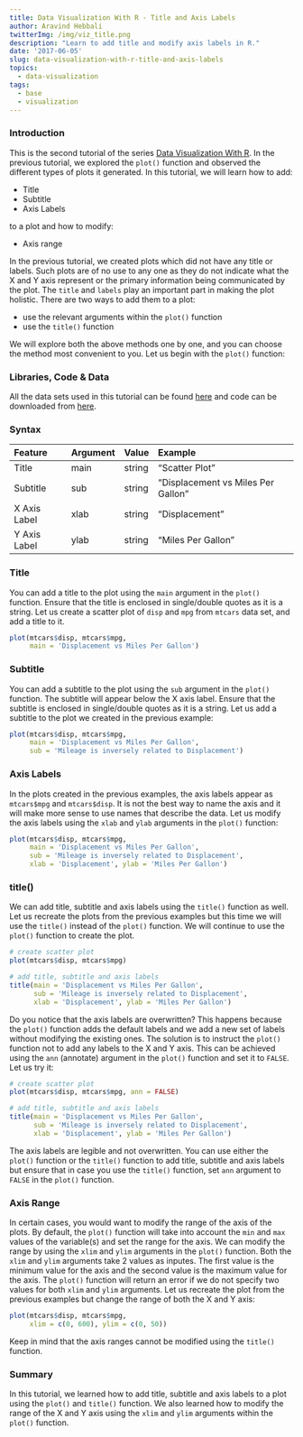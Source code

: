```yaml
---
title: Data Visualization With R - Title and Axis Labels
author: Aravind Hebbali
twitterImg: /img/viz_title.png
description: "Learn to add title and modify axis labels in R."
date: '2017-06-05'
slug: data-visualization-with-r-title-and-axis-labels
topics:
  - data-visualization
tags:
  - base
  - visualization
---
```


### Introduction

This is the second tutorial of the series [Data Visualization With R](https://tutorials.rsquaredacademy.com/data-visualization/index.html). In the previous tutorial, we explored the `plot()` function and observed the different types of plots it generated. In this tutorial, we will learn how to add:

- Title
- Subtitle
- Axis Labels

to a plot and how to modify:

- Axis range

In the previous tutorial, we created plots which did not have any title or labels. Such plots are of no use to any one as they do not indicate what the X and Y axis represent or the primary information being communicated by the plot. The `title` and `labels` play an important part in making the plot holistic. There are two ways to add them to a plot:

- use the relevant arguments within the `plot()` function
- use the `title()` function

We will explore both the above methods one by one, and you can choose the method most convenient to you. Let us begin with the `plot()` function:

### Libraries, Code & Data

All the data sets used in this tutorial can be found [here](https://github.com/rsquaredacademy/datasets) and code can be downloaded from [here](https://gist.github.com/rsquaredacademy/7c0968878e8cf989b669ae80ac32d15a).

### Syntax

|Feature|Argument|Value|Example|
|:-------|:--------|:-----|:-------|
|Title  |main    |string|"Scatter Plot"|
|Subtitle  |sub    |string|"Displacement vs Miles Per Gallon"|
|X Axis Label  |xlab    |string|"Displacement"|
|Y Axis Label  |ylab    |string|"Miles Per Gallon"|

### Title

You can add a title to the plot using the `main` argument in the `plot()` function. Ensure that the title is enclosed in single/double quotes as it is a string. Let us create a scatter plot of `disp` and `mpg` from `mtcars` data set, and add a title to it.

```r
plot(mtcars$disp, mtcars$mpg, 
     main = 'Displacement vs Miles Per Gallon')
```

### Subtitle

You can add a subtitle to the plot using the `sub` argument in the `plot()` function. The subtitle will appear below the X axis label. Ensure that the subtitle is enclosed in single/double quotes as it is a string. Let us add a subtitle to the plot we created in the previous example:

```r
plot(mtcars$disp, mtcars$mpg, 
     main = 'Displacement vs Miles Per Gallon',
     sub = 'Mileage is inversely related to Displacement')
```

### Axis Labels

In the plots created in the previous examples, the axis labels appear as `mtcars$mpg` and `mtcars$disp`. It is not the best way to name the axis and it will make more sense to use names that describe the data. Let us modify the axis labels using the `xlab` and `ylab` arguments in the `plot()` function:

```r
plot(mtcars$disp, mtcars$mpg, 
     main = 'Displacement vs Miles Per Gallon',
     sub = 'Mileage is inversely related to Displacement',
     xlab = 'Displacement', ylab = 'Miles Per Gallon')
```

### title()

We can add title, subtitle and axis labels using the `title()` function as well. Let us recreate the plots from the previous examples but this time we will use the `title()` instead of the `plot()` function. We will continue to use the `plot()` function to create the plot.

```r
# create scatter plot
plot(mtcars$disp, mtcars$mpg) 

# add title, subtitle and axis labels
title(main = 'Displacement vs Miles Per Gallon',
      sub = 'Mileage is inversely related to Displacement',
      xlab = 'Displacement', ylab = 'Miles Per Gallon')
```

Do you notice that the axis labels are overwritten? This happens because the `plot()` function adds the default labels and we add a new set of labels without modifying the existing ones. The solution is to instruct the `plot()` function not to add any labels to the X and Y axis. This can be achieved using the `ann` (annotate) argument in the `plot()` function and set it to `FALSE`. Let us try it:

```r
# create scatter plot
plot(mtcars$disp, mtcars$mpg, ann = FALSE) 

# add title, subtitle and axis labels
title(main = 'Displacement vs Miles Per Gallon',
      sub = 'Mileage is inversely related to Displacement',
      xlab = 'Displacement', ylab = 'Miles Per Gallon')
```

The axis labels are legible and not overwritten. You can use either the `plot()` function or the `title()` function to add title, subtitle and axis labels but ensure that in case you use the `title()` function, set `ann` argument to `FALSE` in the `plot()` function.

### Axis Range

In certain cases, you would want to modify the range of the axis of the plots. By default, the `plot()` function will take into account the `min` and `max` values of the variable(s) and set the range for the axis. We can modify the range by using the `xlim` and `ylim` arguments in the `plot()` function. Both the `xlim` and `ylim` arguments take 2 values as inputes. The first value is the minimum value for the axis and the second value is the maximum value for the axis. The `plot()` function will return an error if we do not specify two values for both `xlim` and `ylim` arguments. Let us recreate the plot from the previous examples but change the range of both the X and Y axis:

```r
plot(mtcars$disp, mtcars$mpg, 
     xlim = c(0, 600), ylim = c(0, 50))
```

Keep in mind that the axis ranges cannot be modified using the `title()` function.

### Summary

In this tutorial, we learned how to add title, subtitle and axis labels to a plot using the `plot()` and `title()` function. We also learned how to modify the range of the X and Y axis using the `xlim` and `ylim` arguments within the `plot()` function. 


